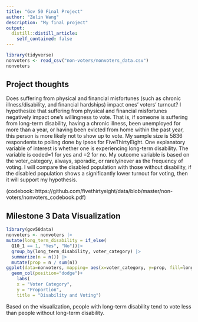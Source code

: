 ```yaml
---
title: "Gov 50 Final Project"
author: "Zelin Wang"
description: "My final project"
output:
  distill::distill_article:
    self_contained: false
---
```


```r
library(tidyverse)
nonvoters <- read_csv("non-voters/nonvoters_data.csv")
nonvoters
```


## Project thoughts

Does suffering from physical and financial misfortunes (such as chronic illness/disability, and financial hardships) impact ones’ voters’ turnout? I hypothesize that suffering from physical and financial misfortunes negatively impact one’s willingness to vote. That is, if someone is suffering from long-term disability, having a chronic illness, been unemployed for more than a year, or having been evicted from home within the past year, this person is more likely not to show up to vote. My sample size is 5836 respondents to polling done by Ipsos for FiveThirtyEight. One explanatory variable of interest is whether one is experiencing long-term disability. The variable is coded=1 for yes and =2 for no. My outcome variable is based on the voter_category, always, sporadic, or rarely/never as the frequency of voting. I will compare the disabled population with those without disability, if the disabled population shows a significantly lower turnout for voting, then it will support my hypothesis.

(codebook: https://github.com/fivethirtyeight/data/blob/master/non-voters/nonvoters_codebook.pdf)

## Milestone 3 Data Visualization

```r
library(gov50data)
nonvoters <- nonvoters |>
mutate(long_term_disability = if_else(
  Q10_1 == 1, "Yes", "No"))|>
  group_by(long_term_disability, voter_category) |>
  summarize(n = n()) |>
  mutate(prop = n / sum(n))
ggplot(data=nonvoters, mapping= aes(x=voter_category, y=prop, fill=long_term_disability)) +
  geom_col(position="dodge")+
    labs(
    x = "Voter Category",
    y = "Proportion",
    title = "Disability and Voting")
```


Based on the visualization, people with long-term disability tend to vote less than people without long-term disability.


